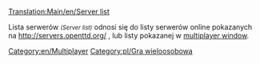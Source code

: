 [[Translation:Main/en/Server list]]
{{en/-}}
[[Category:en/Multiplayer]][[Category:pl/Gra wieloosobowa]]

Lista serwerów <small>''(Server list)''</small> odnosi się do listy serwerów online pokazanych na [http://servers.openttd.org/ http://servers.openttd.org/] , lub listy pokazanej w [[Main/pl/Gra wieloosobowa|multiplayer window]].